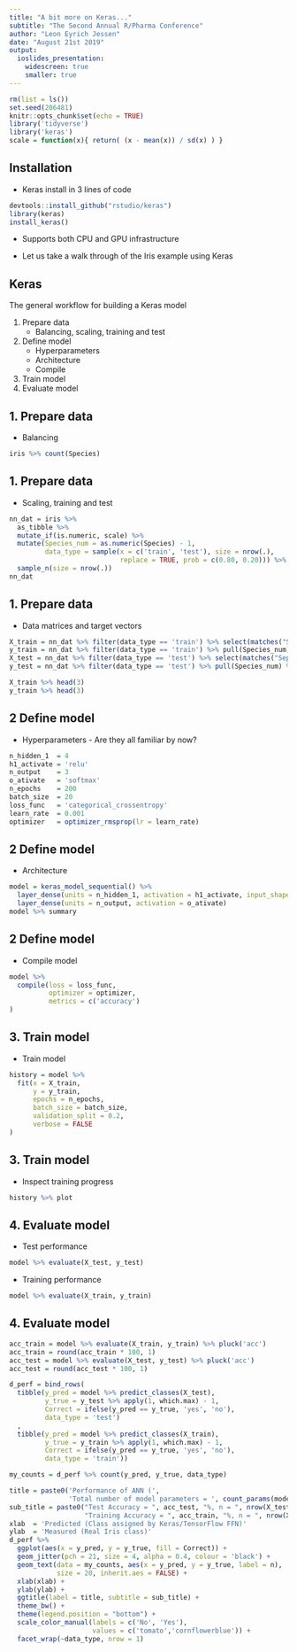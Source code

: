 ```yaml
---
title: "A bit more on Keras..."
subtitle: "The Second Annual R/Pharma Conference"
author: "Leon Eyrich Jessen"
date: "August 21st 2019"
output:
  ioslides_presentation:
    widescreen: true
    smaller: true
---
```


```r
rm(list = ls())
set.seed(206481)
knitr::opts_chunk$set(echo = TRUE)
library('tidyverse')
library('keras')
scale = function(x){ return( (x - mean(x)) / sd(x) ) }
```

## Installation

- Keras install in 3 lines of code

```r
devtools::install_github("rstudio/keras")
library(keras)
install_keras()
```

 - Supports both CPU and GPU infrastructure

 - Let us take a walk through of the Iris example using Keras

## Keras

The general workflow for building a Keras model

  1. Prepare data
     - Balancing, scaling, training and test
  2. Define model
     - Hyperparameters
     - Architecture
     - Compile
  3. Train model
  4. Evaluate model

## 1. Prepare data

 - Balancing
```r
iris %>% count(Species)
```

## 1. Prepare data

 - Scaling, training and test
```r
nn_dat = iris %>%
  as_tibble %>%
  mutate_if(is.numeric, scale) %>%
  mutate(Species_num = as.numeric(Species) - 1,
         data_type = sample(x = c('train', 'test'), size = nrow(.),
                            replace = TRUE, prob = c(0.80, 0.20))) %>% 
  sample_n(size = nrow(.))
nn_dat
```

## 1. Prepare data

 - Data matrices and target vectors
```r
X_train = nn_dat %>% filter(data_type == 'train') %>% select(matches("Sepal|Petal")) %>% as.matrix
y_train = nn_dat %>% filter(data_type == 'train') %>% pull(Species_num) %>% to_categorical
X_test = nn_dat %>% filter(data_type == 'test') %>% select(matches("Sepal|Petal")) %>% as.matrix
y_test = nn_dat %>% filter(data_type == 'test') %>% pull(Species_num) %>% to_categorical
```

```r
X_train %>% head(3)
y_train %>% head(3)
```

## 2 Define model

 - Hyperparameters - Are they all familiar by now?
```r
n_hidden_1  = 4
h1_activate = 'relu'
n_output    = 3
o_ativate   = 'softmax'
n_epochs    = 200
batch_size  = 20
loss_func   = 'categorical_crossentropy'
learn_rate  = 0.001
optimizer   = optimizer_rmsprop(lr = learn_rate)
```

## 2 Define model

 - Architecture
```r
model = keras_model_sequential() %>% 
  layer_dense(units = n_hidden_1, activation = h1_activate, input_shape = 4) %>% 
  layer_dense(units = n_output, activation = o_ativate)
model %>% summary
```

## 2 Define model

 - Compile model
```r
model %>%
  compile(loss = loss_func,
          optimizer = optimizer,
          metrics = c('accuracy')
)
```

## 3. Train model

 - Train model
```r
history = model %>%
  fit(x = X_train,
      y = y_train,
      epochs = n_epochs,
      batch_size = batch_size,
      validation_split = 0.2,
      verbose = FALSE
)
```

## 3. Train model

 - Inspect training progress
```r
history %>% plot
```

## 4. Evaluate model

- Test performance
```r
model %>% evaluate(X_test, y_test)
```

- Training performance
```r
model %>% evaluate(X_train, y_train)
```

## 4. Evaluate model

```r

acc_train = model %>% evaluate(X_train, y_train) %>% pluck('acc')
acc_train = round(acc_train * 100, 1)
acc_test = model %>% evaluate(X_test, y_test) %>% pluck('acc')
acc_test = round(acc_test * 100, 1)

d_perf = bind_rows(
  tibble(y_pred = model %>% predict_classes(X_test),
         y_true = y_test %>% apply(1, which.max) - 1,
         Correct = ifelse(y_pred == y_true, 'yes', 'no'),
         data_type = 'test')
  ,
  tibble(y_pred = model %>% predict_classes(X_train),
         y_true = y_train %>% apply(1, which.max) - 1,
         Correct = ifelse(y_pred == y_true, 'yes', 'no'),
         data_type = 'train'))

my_counts = d_perf %>% count(y_pred, y_true, data_type)

title = paste0('Performance of ANN (',
               'Total number of model parameters = ', count_params(model), ').')
sub_title = paste0("Test Accuracy = ", acc_test, "%, n = ", nrow(X_test), ". ",
                   "Training Accuracy = ", acc_train, "%, n = ", nrow(X_train), ".")
xlab  = 'Predicted (Class assigned by Keras/TensorFlow FFN)'
ylab  = 'Measured (Real Iris class)'
d_perf %>%
  ggplot(aes(x = y_pred, y = y_true, fill = Correct)) +
  geom_jitter(pch = 21, size = 4, alpha = 0.4, colour = 'black') +
  geom_text(data = my_counts, aes(x = y_pred, y = y_true, label = n),
            size = 20, inherit.aes = FALSE) +
  xlab(xlab) +
  ylab(ylab) +
  ggtitle(label = title, subtitle = sub_title) +
  theme_bw() +
  theme(legend.position = "bottom") +
  scale_color_manual(labels = c('No', 'Yes'),
                     values = c('tomato','cornflowerblue')) +
  facet_wrap(~data_type, nrow = 1)
```
